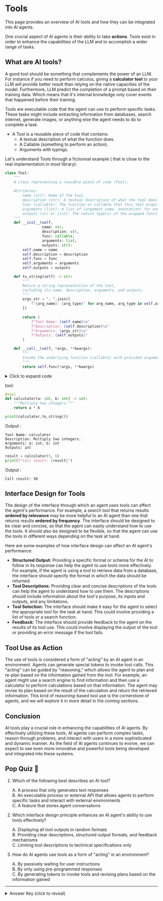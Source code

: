 # Tools
<!-- Discussion on Pydantic tools, conversion to string in the system prompt, and other common tool formats. -->
<!-- TODO: @jofthomas -->
This page provides an overview of AI tools and how they can be integrated into AI agents.

One crucial aspect of AI agents is their ability to take **actions**. Tools exist in order to enhance the capabilities of the LLM and to accomplish a wider range of tasks.


## What are AI tools?

A good tool should be something that complements the power of an LLM. For instance if you need to perform calculus, giving a **calculator tool** to your LLM will provide better result than relying on the native capacities of the model.
Furthermore, LLM predict the completion of a prompt based on their training data. Which means that it's internal knowledge only cover events that happened before their training.

Tools are executable code that the agent can use to perform specific tasks. These tasks might include extracting information from databases, search internet, generate images, or anything else the agent needs to do to complete a task.

- A Tool is a reusable piece of code that contains:
  - A textual description of what the function does.
  - A Callable (something to perform an action).
  - Arguments with typings.

Let's understand Tools through a fictionnal example ( that is close to the real implementation in most library):

```python
class Tool:
    """
    A class representing a reusable piece of code (Tool).
    
    Attributes:
        name (str): Name of the tool.
        description (str): A textual description of what the tool does.
        func (callable): The function or callable that this tool wraps.
        arguments (list): A list of (argument_name, annotation) for each argument.
        outputs (str or list): The return type(s) of the wrapped function.
    """
    def __init__(self, 
                 name: str, 
                 description: str, 
                 func: callable, 
                 arguments: list,
                 outputs: str):
        self.name = name
        self.description = description
        self.func = func
        self.arguments = arguments
        self.outputs = outputs

    def to_string(self) -> str:
        """
        Return a string representation of the tool, 
        including its name, description, arguments, and outputs.
        """
        args_str = ", ".join([
            f"{arg_name}: {arg_type}" for arg_name, arg_type in self.arguments
        ])
        
        return (
            f"Tool Name: {self.name}\n"
            f"Description: {self.description}\n"
            f"Arguments: {args_str}\n"
            f"Outputs: {self.outputs}"
        )

    def __call__(self, *args, **kwargs):
        """
        Invoke the underlying function (callable) with provided arguments.
        """
        return self.func(*args, **kwargs)
```
<details>
<summary>Click to expand code</summary>

```python
def tool(func):
    """
    A decorator that creates a Tool instance from the given function.
    """
    # Get the function signature
    signature = inspect.signature(func)
    
    # Extract (param_name, param_annotation) pairs for inputs
    arguments = []
    for param in signature.parameters.values():
        annotation_name = (
            param.annotation.__name__ 
            if hasattr(param.annotation, '__name__') 
            else str(param.annotation)
        )
        arguments.append((param.name, annotation_name))
    
    # Determine the return annotation
    return_annotation = signature.return_annotation
    if return_annotation is inspect._empty:
        outputs = "No return annotation"
    else:
        outputs = (
            return_annotation.__name__ 
            if hasattr(return_annotation, '__name__') 
            else str(return_annotation)
        )
    
    # Use the function's docstring as the description (default if None)
    description = func.__doc__ or "No description provided."
    
    # The function name becomes the Tool name
    name = func.__name__
    
    # Return a new Tool instance
    return Tool(
        name=name, 
        description=description, 
        func=func, 
        arguments=arguments, 
        outputs=outputs
    )
```
</details>


tool:
```python
@tool
def calculator(a: int, b: int) -> int:
    """Multiply two integers."""
    return a * b

print(calculator.to_string())
```
Output :
```
Tool Name: calculator
Description: Multiply two integers.
Arguments: a: int, b: int
Outputs: int
```
```python
result = calculator(5, 6)
print(f"Call result: {result}")
```
Output :
```
Call result: 30
```
## Interface Design for Tools

The design of the interface through which an agent uses tools can affect the agent's performance. For example, a search tool that returns results **ordered by relevance** may be more helpful to an AI agent than one that returns results **ordered by frequency**. The interface should be designed to be clear and concise, so that the agent can easily understand how to use the tools. It should also be designed to be flexible, so that the agent can use the tools in different ways depending on the task at hand.

Here are some examples of how interface design can affect an AI agent's performance:

*   **Structured Output:** Providing a specific format or schema for the AI to follow in its response can help the agent to use tools more effectively. For example, if the agent is using a tool to retrieve data from a database, the interface should specify the format in which the data should be returned.
*   **Tool Descriptions:** Providing clear and concise descriptions of the tools can help the agent to understand how to use them. The descriptions should include information about the tool's purpose, its inputs and outputs, and any limitations.
*   **Tool Selection:** The interface should make it easy for the agent to select the appropriate tool for the task at hand. This could involve providing a list of tools or a search function.
*   **Feedback:** The interface should provide feedback to the agent on the results of its tool use. This could involve displaying the output of the tool or providing an error message if the tool fails.

## Tool Use as Action

The use of tools is considered a form of "acting" by an AI agent in an environment. Agents can generate special tokens to invoke tool calls. This "acting" can be guided by "reasoning," which allows the agent to plan and re-plan based on the information gained from the tool. For example, an agent might use a search engine to find information and then use a calculator to perform calculations based on that information. The agent may revise its plan based on the result of the calculation and return the retrieved information. This kind of reasoning-based tool use is the cornerstone of agents, and we will explore it in more detail in the coming sections.

## Conclusion

AI tools play a crucial role in enhancing the capabilities of AI agents. By effectively utilizing these tools, AI agents can perform complex tasks, reason through problems, and interact with users in a more sophisticated and dynamic manner. As the field of AI agents continues to evolve, we can expect to see even more innovative and powerful tools being developed and integrated into these systems.

## Pop Quiz 🍾

1. Which of the following best describes an AI tool?

   A. A process that only generates text responses  
   B. An executable process or external API that allows agents to perform specific tasks and interact with external environments  
   C. A feature that stores agent conversations  

2. Which interface design principle enhances an AI agent's ability to use tools effectively?

   A. Displaying all tool outputs in random formats  
   B. Providing clear descriptions, structured output formats, and feedback mechanisms  
   C. Limiting tool descriptions to technical specifications only  

3. How do AI agents use tools as a form of "acting" in an environment?

   A. By passively waiting for user instructions  
   B. By only using pre-programmed responses  
   C. By generating tokens to invoke tools and revising plans based on the information gained  

---
<details>
<summary>Answer Key (click to reveal)</summary>

1. B. An executable process or external API that allows agents to perform specific tasks and interact with external environments

   • Explanation: The text defines tools as executable processes or external APIs that agents use to perform specific tasks and interact with external environments.

2. B. Providing clear descriptions, structured output formats, and feedback mechanisms

   • Explanation: The interface design section emphasizes the importance of structured output, clear tool descriptions, tool selection, and feedback mechanisms.

3. C. By generating tokens to invoke tools and revising plans based on the information gained

   • Explanation: The text explains that agents can generate special tokens to invoke tools and use reasoning to plan and re-plan based on the information gained.

</details>

